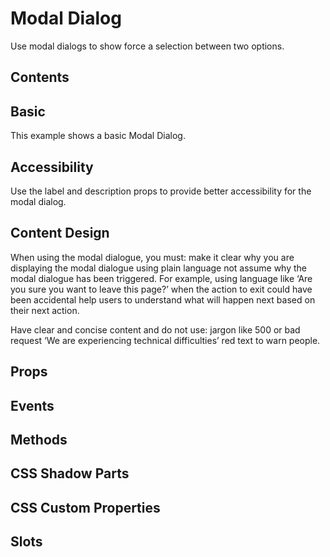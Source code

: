 # Modal Dialog

Use modal dialogs to show force a selection between two options.

## Contents

## Basic

This example shows a basic Modal Dialog.


<Basic />

## Accessibility

Use the label and description props to provide better accessibility for the modal dialog.

## Content Design

When using the modal dialogue, you must:
make it clear why you are displaying the modal dialogue using plain language
not assume why the modal dialogue has been triggered. For example, using language like ‘Are you sure you want to leave this page?’ when the action to exit could have been accidental
help users to understand what will happen next based on their next action.

Have clear and concise content and do not use:
jargon like 500 or bad request
‘We are experiencing technical difficulties’
red text to warn people.

## Props


<Props />

## Events


<Events />

## Methods


<Methods />

## CSS Shadow Parts


<Parts />

## CSS Custom Properties


<CustomProps />

## Slots


<Slots />
